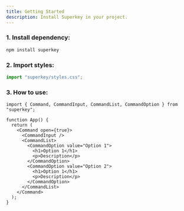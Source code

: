 ```yaml
---
title: Getting Started
description: Install Superkey in your project.
---
```


### 1. Install dependency:

```bash
npm install superkey
```

### 2. Import styles:

```ts
import "superkey/styles.css";
```

### 3. How to use:

```tsx
import { Command, CommandInput, CommandList, CommandOption } from "superkey";

function App() {
  return (
    <Command open={true}>
      <CommandInput />
      <CommandList>
        <CommandOption value="Option 1">
          <h1>Option 1</h1>
          <p>Description</p>
        </CommandOption>
        <CommandOption value="Option 2">
          <h1>Option 1</h1>
          <p>Description</p>
        </CommandOption>
      </CommandList>
    </Command>
  );
}
```